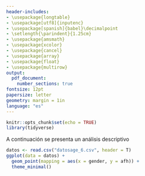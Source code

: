 ```yaml
---
header-includes:
- \usepackage{longtable}
- \usepackage[utf8]{inputenc}
- \usepackage[spanish]{babel}\decimalpoint
- \setlength{\parindent}{1.25cm}
- \usepackage{amsmath}
- \usepackage{xcolor}
- \usepackage{cancel}
- \usepackage{array}
- \usepackage{float}
- \usepackage{multirow}
output:
  pdf_document:
    number_sections: true
fontsize: 12pt
papersize: letter
geometry: margin = 1in
language: "es"
---
```


```r
knitr::opts_chunk$set(echo = TRUE)
library(tidyverse)
```

\input{titlepage}
\thispagestyle{empty}
\tableofcontents

\newpage

\pagestyle{myheadings}
\setcounter{page}{3}


\section{Crecimiento craneofacial}
\subsection{Análisis descriptivo}

A continuación se presenta un análisis descriptivo 

```r
datos <- read.csv("datosage_6.csv", header = T)
ggplot(data = datos) +
  geom_point(mapping = aes(x = gender, y = afh)) +
  theme_minimal()
```

